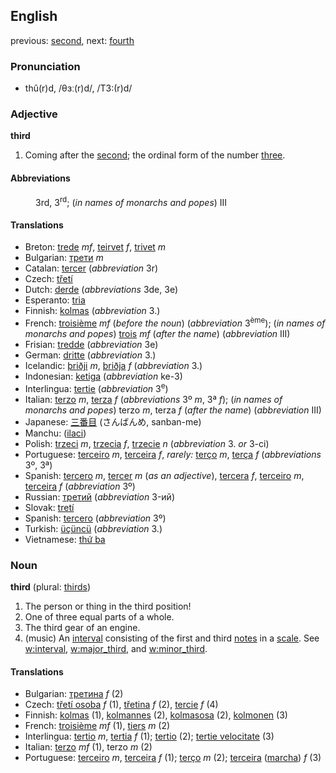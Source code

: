 ==English==

previous: [[second]], next: [[fourth]]

===Pronunciation===
*thû(r)d, /θɜː(r)d/, /T3:(r)d/

===Adjective===
'''third'''

#Coming after the [[second]]; the ordinal form of the number [[three]].

====Abbreviations====
:3rd, 3<sup>rd</sup>; (''in names of monarchs and popes'') III

====Translations====
*Breton: [[trede]] ''mf'', [[teirvet]] ''f'', [[trivet]] ''m''
*Bulgarian: [[трети]] ''m''
*Catalan: [[tercer]] (''abbreviation'' 3r)
*Czech: [[třetí]]
*Dutch: [[derde]] (''abbreviations'' 3de, 3e)
*Esperanto: [[tria]]
*Finnish: [[kolmas]] (''abbreviation'' 3.)
*French: [[troisième]] ''mf'' (''before the noun'') (''abbreviation'' 3<sup>ème</sup>); (''in names of monarchs and popes'') [[trois]] ''mf'' (''after the name'') (''abbreviation'' III) 
*Frisian: [[tredde]] (''abbreviation'' 3e)
*German: [[dritte]] (''abbreviation'' 3.)
*Icelandic: [[þriðji]] ''m'', [[þriðja]] ''f'' (''abbreviation'' 3.)
*Indonesian: [[ketiga]] (''abbreviation'' ke-3)
*Interlingua: [[tertie]] (''abbreviation'' 3<sup>e</sup>)
*Italian: [[terzo]] ''m'', [[terza]] ''f'' (''abbreviations'' 3º ''m'', 3ª ''f''); (''in names of monarchs and popes'') terzo ''m'', terza ''f'' (''after the name'') (''abbreviation'' III)
*Japanese: [[三番目]] (さんばんめ, sanban-me)
*Manchu: ([[ilaci]])
*Polish: [[trzeci]] ''m'', [[trzecia]] ''f'', [[trzecie]] ''n'' (''abbreviation'' 3. ''or'' 3-ci)
*Portuguese: [[terceiro]] ''m'', [[terceira]] ''f'', ''rarely:'' [[terço]] ''m'', [[terça]] ''f'' (''abbreviations'' 3º, 3ª)
*Spanish: [[tercero]] ''m'', [[tercer]] ''m'' (''as an adjective''), [[tercera]] ''f'', [[terceiro]] ''m'', [[terceira]] ''f'' (''abbreviation'' 3º)
*Russian: [[третий]] (''abbreviation'' 3-ий)
*Slovak: [[tretí]]
*Spanish: [[tercero]] (''abbreviation'' 3º)
*Turkish: [[üçüncü]] (''abbreviation'' 3.)
*Vietnamese: [[thứ ba]]

===Noun===
'''third''' (plural: [[thirds]])

#The person or thing in the third position!
#One of three equal parts of a whole.
#The third gear of an engine.
#(music) An [[interval]] consisting of the first and third [[notes]] in a [[scale]].  See [[w:interval]], [[w:major_third]], and [[w:minor_third]].

====Translations====
*Bulgarian: [[третина]] ''f'' (2)
*Czech: [[třetí osoba]] ''f'' (1), [[třetina]] ''f'' (2), [[tercie]] ''f'' (4)
*Finnish: [[kolmas]] (1), [[kolmannes]] (2), [[kolmasosa]] (2), [[kolmonen]] (3)
*French: [[troisième]] ''mf'' (1), [[tiers]] ''m'' (2)
*Interlingua: [[tertio]] ''m'', [[tertia]] ''f'' (1); [[tertio]] (2); [[tertie velocitate]] (3)
*Italian: [[terzo]] ''mf'' (1), terzo ''m'' (2)
*Portuguese: [[terceiro]] ''m'', [[terceira]] ''f'' (1); [[terço]] ''m'' (2); [[terceira]] ([[marcha]]) ''f'' (3)